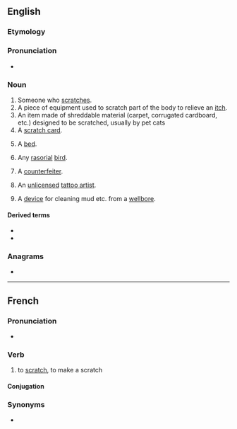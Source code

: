 {{also|Scratcher}}
==English==

===Etymology===
{{suffix|en|scratch|er}}

===Pronunciation===
* {{audio|en|En-au-scratcher.ogg|Audio (AU)}}

===Noun===
{{en-noun}}

# Someone who [[scratch]]es.
# A piece of equipment used to scratch part of the body to relieve an [[itch]].
# An item made of shreddable material (carpet, corrugated cardboard, etc.) designed to be scratched, usually by pet cats
# A [[scratch card]].
# {{lb|en|slang}} A [[bed]].
# {{lb|en|zoology}} Any [[rasorial]] [[bird]].
# {{lb|en|slang}} A [[counterfeiter]].
# {{lb|en|slang|derogatory}} An [[unlicensed]] [[tattoo artist]].
# A [[device]] for cleaning mud etc. from a [[wellbore]].

====Derived terms====
* {{l|en|back scratcher}}
* {{l|en|head scratcher}}

===Anagrams===
* {{anagrams|en|a=accehrrst|rescratch}}

----

==French==

===Pronunciation===
* {{fr-IPA}}

===Verb===
{{fr-verb}}

# {{lb|fr|Quebec|colloquial}} to [[scratch]], to make a scratch

====Conjugation====
{{fr-conj-auto}}

===Synonyms===
* {{l|fr|égratigner}}